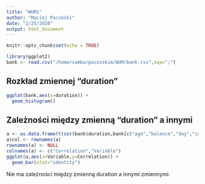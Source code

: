 ```yaml
---
title: "WUM1"
author: "Maciej Paczóski"
date: "2/25/2020"
output: html_document
---
```


```r
knitr::opts_chunk$set(echo = TRUE)
```

```r
library(ggplot2)
bank <- read.csv("/home/samba/paczoskim/WUM/bank.csv",sep=";")
```

## Rozkład zmiennej "duration"


```r
ggplot(bank,aes(x=duration)) +
  geom_histogram()
```

## Zależności między zmienną "duration" a innymi


```r
a <- as.data.frame(t(cor(bank$duration,bank[c("age","balance","day","campaign","pdays","previous")])))
a$col <- rownames(a)
rownames(a) <- NULL
colnames(a) <- c("Correlation","Variable")
ggplot(a,aes(x=Variable,y=Correlation)) +
  geom_bar(stat="identity")
```

Nie ma zależności między zmienną duration a innymi zmiennymi.
